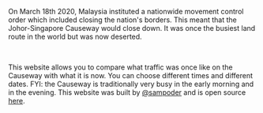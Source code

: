 On March 18th 2020, Malaysia instituted a nationwide movement 
control order which included closing the nation's borders. This meant 
that the Johor-Singapore Causeway would close down. It was once the 
busiest land route in the world but was now deserted.

<br />

This website allows you to compare what traffic was once like on the Causeway 
with what it is now. You can choose different times and different dates. FYI: the Causeway 
is traditionally very busy in the early morning and in the evening. This website was built 
by [@sampoder](https://github.com/sampoder/) and is open source 
[here](https://github.com/sampoder/the-causeway).